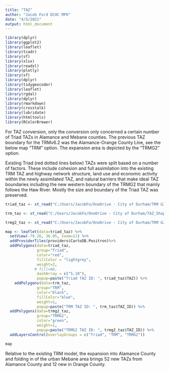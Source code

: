 ```yaml
---
title: "TAZ"
author: "Jacob Ford DCHC MPO"
date: "4/5/2021"
output: html_document
---
```



```r
library(dplyr)
library(ggplot2)
library(leaflet)
library(tcadr)
library(sf)
library(xlsx)
library(readxl)
library(plotly)
library(sf)
library(dplyr)
library(tidygeocoder)
library(leaflet)
library(rgdal)
library(dplyr)
library(rmarkdown)
library(crosstalk)
library(lubridate)
library(htmltools)
library(RColorBrewer)

```

For TAZ conversion, only the conversion only concerned a certain number of Triad TAZs in Alamance and Mebane counties. The previous TAZ boundary for the TRMv6.2 was the Alamance-Orange County Line, see the below map "TRM" option. The expansion area is depicted by the "TRMG2" option. 

Existing Triad (red dotted lines below) TAZs were split based on a number of factors. These include cohesion and full assimilation into the existing TRM TAZ and highway network structure, land use and economic activity within the newly assimilated TAZ, and natural barriers that make ideal TAZ boundaries including the new western boundary of the TRMG2 that mainly follows the Haw River. Mostly the size and boundary of the Triad TAZ was preserved. 




```r
triad_taz <- st_read("C:/Users/JacobFo/OneDrive - City of Durham/TRM G2/Alamance Expansion/Triad Model/Triad_TAZ.shp")

trm_taz <- st_read("C:/Users/JacobFo/OneDrive - City of Durham/TAZ_Shape.shp")

trmg2_taz <- st_read("C:/Users/JacobFo/OneDrive - City of Durham/TRM G2/Alamance Expansion/Triad Model/TRMG2_TAZ.shp")
```

```r

map <- leaflet(data=triad_taz) %>%
  setView(-79.26, 36.05, zoom=11) %>%
  addProviderTiles(providers$CartoDB.Positron)%>%
  addPolygons(data=triad_taz,
              group="Triad",
              color="red",
              fillColor = "lightgrey",
              weight=2,
             # fill=NA,
              dashArray = c("5,10"),
              popup=paste("Triad TAZ ID: ", triad_taz$TAZ)) %>%
    addPolygons(data=trm_taz,
              group="TRM",
              color="black",
              fillColor="blue",
              weight=1,
              popup=paste("TRM TAZ ID: ", trm_taz$TAZ_ID)) %>%
  addPolygons(data=trmg2_taz,
              group="TRMG2",
              color="green",
              weight=1,
              popup=paste("TRMG2 TAZ ID: ", trmg2_taz$TAZ_ID)) %>%
  addLayersControl(overlayGroups = c("Triad", "TRM", "TRMG2"))

map

```
Relative to the existing TRM model, the expansion into Alamance County and folding in of the urban Mebane area brings 52 new TAZs from Alamance County and 12 new in Orange County. 
